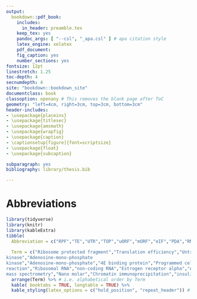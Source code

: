 ```yaml
---
output:
  bookdown::pdf_book:
    includes:
      in_header: preamble.tex
    keep_tex: yes
    pandoc_args: [ "--csl", "_apa.csl" ] # apa citation style
    latex_engine: xelatex
    pdf_document:
    fig_caption: yes
    number_sections: yes
fontsize: 12pt
linestretch: 1.25
toc-depth: 4
secnumdepth: 4
site: "bookdown::bookdown_site"
documentclass: book
classoption: openany # This removes the blank page after ToC
geometry: "left=4cm, right=3cm, top=3cm, bottom=3cm"
header-includes:
- \usepackage{placeins}
- \usepackage{titlesec}
- \usepackage{amsmath}
- \usepackage{wrapfig}
- \usepackage{caption}
- \captionsetup[figure]{font=scriptsize}
- \usepackage{float}
- \usepackage{subcaption}

subparagraph: yes
bibliography: library/thesis.bib

---
```


\cleardoublepage
\pagenumbering{gobble}
\pagestyle{fancy}
\fancyhf{}
\renewcommand{\headrulewidth}{0pt}
\fancyfoot[LE,RO]{\thepage}
\renewcommand{\floatpagefraction}{.9} <!-- This specifies that only pages with more than 90% of floats will become a figure only page -->
\setcounter{page}{11} <!-- needs to be adjusted individually depending on size of prebody -->

# Abbreviations {-}

```r
library(tidyverse)
library(knitr)
library(kableExtra)
tibble(
  Abbreviation = c("RPF","TE","UTR","TOP","uORF","mORF","eIF","PDA","RNA","mRNA","mTOR","DNA","5'","3'","tRNA","PIC","met-tRNAi","TC","GTP","A-site","E-site","P-site","eEF","eRF","ATP","ABCE1","AKT","PI3K","MAPK","AMPK","AMP","4E-BP","PDCD4","S6K","LARP1","PERK","ER","PKR","HRI","dsRNA","GCN2","ODC1","VEGF","ISR","GDP","ELP3","ALKBH8","CTU1/2","URM","mcm^5s^2U","RBP","miRNA","PABP","HuR","HIF-1","mRNP","CHX","RT-qPCR","rRNA","ncRNA","ERalpha","APV","RVM","GLM","NB","CR-31","ROC","AUC","GC/MS","nM","ChIP","INSR","IGF1R","IGF1","sgRNA"),
  
  Term = c("Ribosome protected fragment","Translation efficiency","Untranslated region","Terminal oligopyrimidine","Upstream open reading frame","Main open reading frame","Eukaryotic initiation facotr","Pancreatic ductal adenocarcinoma","Ribonucleic acid", "Messenger RNA","Mammalian/mechatistic target of rapamycin","Deoxyribonucleic acid","5 prime","3 prime","Transfer RNA","Pre-initiation complex","Methionyl-initiatior transfer RNA","Ternary complex","Guanosine triphosphate","Acceptor-site","Exit-site","Peptidyl-site","Eukaryotic elongation factor","Eukaryotic release factor","adenosine triphosphate","ATP binding cassette protein","Protein kinase A","Phosphoinositide 3-kinase","Mitogen-activated protein
kinase","Adenosine-mono-phosphate
kinase","Adenosine-mono-phosphate","4E binding protein","Programmed cell death protein 4","S6 kinase","La ribonucleoprotein domain family member 1","Protein kinase R-like endoplasmatic reticulum kinase","Endoplasmatic reticulum","Protein Kinase R","Heme regulation eIF2alpha kinase","double-stranded RNA","General control nonderepressible 2","Ornithine decarboxylase","Vascular endothelial growth factor","Integrated stress response","Guanosine-di-phosphate","Acetyltransferase elongator","methyltrasnferase TRM9-like domain of alkylation repair homolog 8","cytosolic thiourdylase 1/2","urmylation","5-methoxycarbonyl-methyl-2-thiouridine","RNA binding protein","microRNA","Poly A binding protein","Human antigen R","Hypoxia inducible factor 1","Messenger ribonucleoprotein particle","Cyclohexamide","Teverse transcription quantitative polymerase chain
reaction","Ribosomal RNA","non-coding RNA","Estrogen receptor alpha","Analysis of partial varaince","Random variance model","Generalised linear model","Negative binomial","CR-1-31-B","Receiver operating characteristics","Area under the curve","Gas chromatography
mass spectrometry","Nano molar","Chromatin immunoprecipitation","insulin receptor","IGF1 receptor","insulin-like growth factor 1","single guide RNA")) %>%
  arrange(Term) %>% # i.e. alphabetical order by Term
  kable( booktabs = TRUE, longtable = TRUE) %>%
  kable_styling(latex_options = c("hold_position", "repeat_header")) # linesep command suppresses the standard 5 row chunking
```
\clearpage
\pagenumbering{arabic}
\setcounter{page}{1} <!-- needs to be adjusted individually depending on size of prebody -->

<!-- using inkscape filename.svg --without-gui --export-pdf=filename.pdf to export from Inkscape svg files to pdf -->